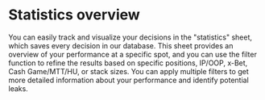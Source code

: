 # Statistics overview

You can easily track and visualize your decisions in the "statistics" sheet, which saves every decision in our database. This sheet provides an overview of your performance at a specific spot, and you can use the filter function to refine the results based on specific positions, IP/OOP, x-Bet, Cash Game/MTT/HU, or stack sizes. You can apply multiple filters to get more detailed information about your performance and identify potential leaks.
